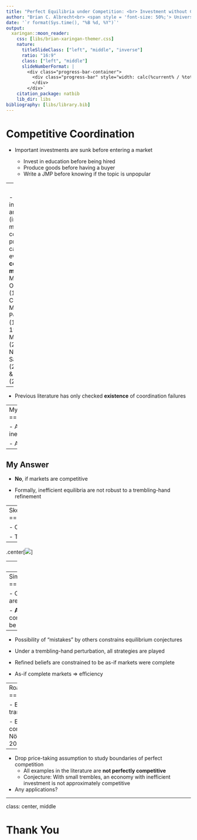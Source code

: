 ```yaml
---
title: "Perfect Equilibria under Competition: <br> Investment without Coordination Failures<br><br>"
author: "Brian C. Albrecht<br> <span style = 'font-size: 50%;'> University of Minnesota<br> Department of Economics</span><br><br>"
date: '`r format(Sys.time(), "%B %d, %Y")`'
output:
  xaringan::moon_reader:
    css: [libs/brian-xaringan-themer.css]
    nature:
      titleSlideClass: ["left", "middle", "inverse"]
      ratio: "16:9"
      class: ["left", "middle"]
      slideNumberFormat: |
        <div class="progress-bar-container">
          <div class="progress-bar" style="width: calc(%current% / %total% * 100%);">
          </div>
        </div>`
    citation_package: natbib
    lib_dir: libs
bibliography: [libs/library.bib]
---
```


Competitive Coordination
====================================

- Important investments are sunk before entering a market

  - Invest in education before being hired
  - Produce goods before having a buyer
  - Write a JMP before knowing if the topic is unpopular
  
--
<br>

- When investments are sunk (incomplete markets), coordination problems can arise even with **competitive market**
  - Makowski & Ostroy (1995), Cole, Malaith, & Postlewaite (1999a, 1999b), Makowski (2004), N&ouml;ldeke & Samuelson (2014), Felli & Roberts (2016)

--
  
- Previous literature has only checked **existence** of coordination failures

---
My Question
====================================

- Are the sunk investments we see likely to be inefficient? 

- Are coordination failures **robust**?

--


## My Answer

- **No**, if markets are competitive

- Formally, inefficient equilibria are not robust to a trembling-hand refinement

---
Sketch of My Environment
====================================

- Continuum of buyers and sellers, finite types

- Transferable utility (for now)

--

.center[![](https://briancalbrecht.github.io/docs/slides/images/jmp/tikz_B.png)]


---
Results so far
=====================

- **Main Theorem**: With a continuum of players, every perfect equilibria is efficient

- Proposition: In the appropriate limit of any sequence of finite games, every perfect equilibria is efficient

---
Simple General Mechanism
====================================

- Coordination problems arise because markets are incomplete
  - Emphasis of literature

- **And** people must hold conflicting, pessimistic conjectures about prices
  - Buyers think price will be high
  - Sellers think price will be low

--

- Possibility of "mistakes" by others constrains equilibrium conjectures

- Under a trembling-hand perturbation, all strategies are played

- Refined beliefs are constrained to be as-if markets were complete

- As-if complete markets $\Rightarrow$ efficiency


---
Road Forward
=======================

- Extend to imperfectly transferable utility case

  - Especially relevant for competitive matching models
  - N&ouml;ldeke & Samuelson (2014, 2018) provide framework

--

- Drop price-taking assumption to study boundaries of perfect competition
  - All examples in the literature are **not perfectly competitive**
  - Conjecture: With small trembles, an economy with inefficient investment is not approximately competitive

- Any applications?


---
class: center, middle

# Thank You
